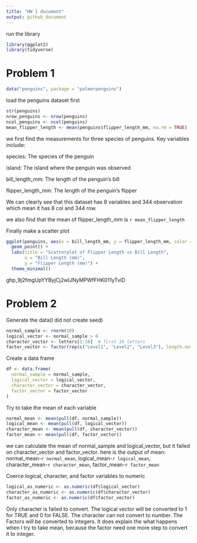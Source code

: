 ```yaml
---
title: "HW 1 document"
output: github_document
---
```

run the library
```r
library(ggplot2)
library(tidyverse)
```

# Problem 1

```r
data("penguins", package = "palmerpenguins")
```

load the penguins dataset first

```r
str(penguins)
nrow_penguins <- nrow(penguins)
ncol_penguins <- ncol(penguins)
mean_flipper_length <- mean(penguins$flipper_length_mm, na.rm = TRUE)
```
we first find the measurements for three species of penguins. Key variables include:

species: The species of the penguin

island: The island where the penguin was observed

bill_length_mm: The length of the penguin’s bill 

flipper_length_mm: The length of the penguin’s flipper 

We can clearly see that this dataset has 8 variables and 344 observation which mean it has 8 col and 344 row.

we also find that the mean of flipper_length_mm is `r mean_flipper_length`



Finally make a scatter plot
```r
ggplot(penguins, aes(x = bill_length_mm, y = flipper_length_mm, color = species)) +
  geom_point() +
  labs(title = "Scatterplot of Flipper Length vs Bill Length",
       x = "Bill Length (mm)",
       y = "Flipper Length (mm)") +
  theme_minimal()
```

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

# Problem 2

Generate the data(I did not create seed)
```r
normal_sample <- rnorm(10)
logical_vector <- normal_sample > 0
character_vector <- letters[1:10]  # first 10 letters
factor_vector <- factor(rep(c("Level1", "Level2", "Level3"), length.out = 10))

```

Create a data frame
```r
df <- data.frame(
  normal_sample = normal_sample,
  logical_vector = logical_vector,
  character_vector = character_vector,
  factor_vector = factor_vector
)

```
 
Try to take the mean of each variable

```r
normal_mean <- mean(pull(df, normal_sample))
logical_mean <- mean(pull(df, logical_vector))
character_mean <- mean(pull(df, character_vector))  
factor_mean <- mean(pull(df, factor_vector))
```

we can calculate the mean of normal_sample and logical_vector, but it failed on character_vector and factor_vector.
here is the output of mean: normal_mean-`r normal_mean`, logical_mean-`r logical_mean`, character_mean-`r character_mean`, factor_mean-`r factor_mean`

Coerce logical, character, and factor variables to numeric
```r
logical_as_numeric <- as.numeric(df$logical_vector)
character_as_numeric <- as.numeric(df$character_vector)
factor_as_numeric <- as.numeric(df$factor_vector)

```
Only character is failed to convert. 
The logical vector will be converted to 1 for TRUE and 0 for FALSE.
The character can not convert to number.
The Factors will be converted to integers.
It does explain the what happens when I try to take mean, because the factor need one more  step to convert it to integer.










